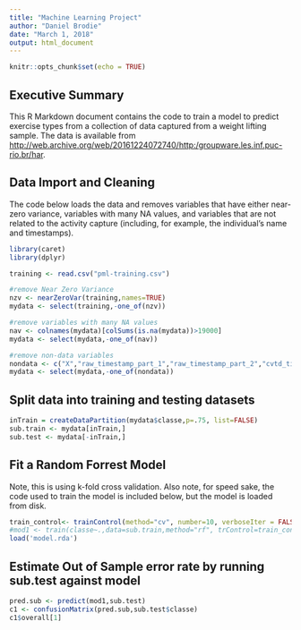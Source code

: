 ---
title: "Machine Learning Project"
author: "Daniel Brodie"
date: "March 1, 2018"
output: html_document
---

```{r setup, include=FALSE}
knitr::opts_chunk$set(echo = TRUE)
```

## Executive Summary

This R Markdown document contains the code to train a model to predict exercise types from a collection of data captured from a weight lifting sample.  The data is available from <http://web.archive.org/web/20161224072740/http:/groupware.les.inf.puc-rio.br/har>.

## Data Import and Cleaning

The code below loads the data and removes variables that have either near-zero variance, variables with many NA values, and variables that are not related to the activity capture (including, for example, the individual's name and timestamps).
```{r}

library(caret)
library(dplyr)

training <- read.csv("pml-training.csv")

#remove Near Zero Variance
nzv <- nearZeroVar(training,names=TRUE)
mydata <- select(training,-one_of(nzv))

#remove variables with many NA values
nav <- colnames(mydata)[colSums(is.na(mydata))>19000]
mydata <- select(mydata,-one_of(nav))

#remove non-data variables
nondata <- c("X","raw_timestamp_part_1","raw_timestamp_part_2","cvtd_timestamp","num_window","user_name")
mydata <- select(mydata,-one_of(nondata))

```

## Split data into training and testing datasets
``` {r}
inTrain = createDataPartition(mydata$classe,p=.75, list=FALSE)
sub.train <- mydata[inTrain,]
sub.test <- mydata[-inTrain,]

```
## Fit a Random Forrest Model

Note, this is using k-fold cross validation.  Also note, for speed sake, the code used to train the model is included below, but the model is loaded from disk.
``` {r}
train_control<- trainControl(method="cv", number=10, verboseIter = FALSE)
#mod1 <- train(classe~.,data=sub.train,method="rf", trControl=train_control)
load('model.rda')
```

## Estimate Out of Sample error rate by running sub.test against model
``` {r}
pred.sub <- predict(mod1,sub.test)
c1 <- confusionMatrix(pred.sub,sub.test$classe)
c1$overall[1]
```
